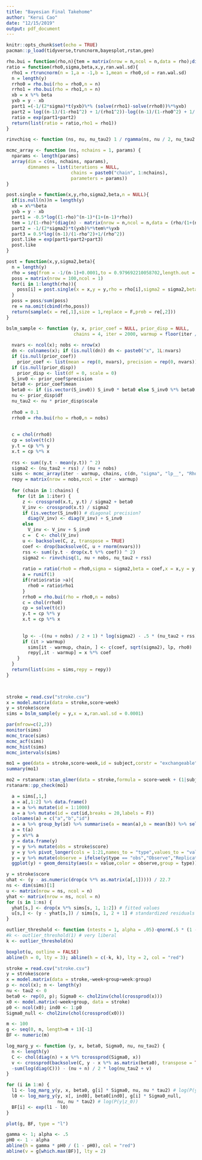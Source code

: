 ```yaml
---
title: "Bayesian Final Takehome"
author: "Kerui Cao"
date: "12/15/2019"
output: pdf_document
---
```


```r
knitr::opts_chunk$set(echo = TRUE)
pacman::p_load(tidyverse,truncnorm,bayesplot,rstan,gee)
```

```r
rho.bui = function(rho,n){tem = matrix(nrow = n,ncol = n,data = rho);diag(tem) = 1;return(tem)}
ratio = function(rho0,sigma,beta,x,y,ran.wal.sd){
  rho1 = rtruncnorm(n = 1,a = -1,b = 1,mean = rho0,sd = ran.wal.sd)
  n = length(y)
  rrho0 = rho.bui(rho = rho0,n = n)
  rrho1 = rho.bui(rho = rho1,n = n)
  xb = x %*% beta
  yxb = y - xb
  part1 =(-1/(2*sigma)*t(yxb)%*% (solve(rrho1)-solve(rrho0))%*%yxb)
  part2 = log((n-1)/(1-rho1^2) + 1/(rho1^2))-log((n-1)/(1-rho0^2) + 1/(rho0^2))
  ratio = exp(part1+part2)
  return(list(ratio = ratio,rho1 = rho1))
}

rinvchisq <- function (ns, nu, nu_tau2) 1 / rgamma(ns, nu / 2, nu_tau2 / 2)

mcmc_array <- function (ns, nchains = 1, params) {
  nparams <- length(params)
  array(dim = c(ns, nchains, nparams),
        dimnames = list(iterations = NULL,
                        chains = paste0("chain", 1:nchains),
                        parameters = params))
}

post.single = function(x,y,rho,sigma2,beta,n = NULL){
  if(is.null(n))n = length(y)
  xb = x%*%beta
  yxb = y - xb
  part1 = -0.5*log((1-rho)^(n-1)*(1+(n-1)*rho))
  tem = 1/(1-rho)*(diag(n) - matrix(nrow = n,ncol = n,data = (rho/(1+(n-1)*rho))))
  part2 = -1/(2*sigma2)*t(yxb)%*%tem%*%yxb
  part3 = 0.5*log((n-1)/(1-rho^2)+1/(rho^2))
  post.like = exp(part1+part2+part3)
  post.like
}

post = function(x,y,sigma2,beta){
  n = length(y)
  rho = seq(from = -1/(n-1)+0.0001,to = 0.979692210058702,length.out = 100)
  poss = matrix(nrow = 100,ncol = 1)
  for(i in 1:length(rho)){
    poss[i] = post.single(x = x,y = y,rho = rho[i],sigma2 = sigma2,beta = beta,n = n)
  }
  poss = poss/sum(poss)
  re = na.omit(cbind(rho,poss))
  return(sample(x = re[,1],size = 1,replace = F,prob = re[,2]))
}
```

```r
bslm_sample <- function (y, x, prior_coef = NULL, prior_disp = NULL,
                         chains = 4, iter = 2000, warmup = floor(iter / 2),ran.wal.sd) {
  
  nvars <- ncol(x); nobs <- nrow(x)
  dn <- colnames(x); if (is.null(dn)) dn <- paste0("x", 1L:nvars)
  if (is.null(prior_coef))
    prior_coef <- list(mean = rep(0, nvars), precision = rep(0, nvars))
  if (is.null(prior_disp))
    prior_disp <- list(df = 0, scale = 0)
  S_inv0 <- prior_coef$precision
  beta0 <- prior_coef$mean
  beta0 <- if (is.vector(S_inv0)) S_inv0 * beta0 else S_inv0 %*% beta0
  nu <- prior_disp$df
  nu_tau2 <- nu * prior_disp$scale
  
  rho0 = 0.1
  rrho0 = rho.bui(rho = rho0,n = nobs)
  
  
  c = chol(rrho0)
  cp = solve(t(c))
  y.t = cp %*% y
  x.t = cp %*% x
  
  rss <- sum((y.t - mean(y.t)) ^ 2)
  sigma2 <- (nu_tau2 + rss) / (nu + nobs)
  sims <- mcmc_array(iter - warmup, chains, c(dn, "sigma", "lp__", "Rho"))
  repy = matrix(nrow = nobs,ncol = iter - warmup)
  
  for (chain in 1:chains) {
    for (it in 1:iter) {
      z <- crossprod(x.t, y.t) / sigma2 + beta0
      V_inv <- crossprod(x.t) / sigma2
      if (is.vector(S_inv0)) # diagonal precision?
        diag(V_inv) <- diag(V_inv) + S_inv0
      else
        V_inv <- V_inv + S_inv0
      c =  C <- chol(V_inv)
      u <- backsolve(C, z, transpose = TRUE)
      coef <- drop(backsolve(C, u + rnorm(nvars)))
      rss <- sum((y.t - drop(x.t %*% coef)) ^ 2)
      sigma2 <- rinvchisq(1, nu + nobs, nu_tau2 + rss)
      
      ratio = ratio(rho0 = rho0,sigma = sigma2,beta = coef,x = x,y = y,ran.wal.sd = ran.wal.sd)
      a = runif(1)
      if(ratio$ratio >a){
        rho0 = ratio$rho1
      }
      rrho0 = rho.bui(rho = rho0,n = nobs)
      c = chol(rrho0)
      cp = solve(t(c))
      y.t = cp %*% y
      x.t = cp %*% x
      
      
      lp <- -((nu + nobs) / 2 + 1) * log(sigma2) - .5 * (nu_tau2 + rss) / sigma2
      if (it > warmup)
        sims[it - warmup, chain, ] <- c(coef, sqrt(sigma2), lp, rho0)
        repy[,it - warmup] = x %*% coef
    }
  }
  return(list(sims = sims,repy = repy))
}

     
```

```r
stroke = read.csv("stroke.csv")
x = model.matrix(data = stroke,score~week)
y = stroke$score
sims = bslm_sample(y = y,x = x,ran.wal.sd = 0.0001)
```
```r
par(mfrow=c(2,2))
monitor(sims)
mcmc_trace(sims)
mcmc_acf(sims)
mcmc_hist(sims)
mcmc_intervals(sims)
```

```r
mo1 = gee(data = stroke,score~week,id = subject,corstr = "exchangeable")
summary(mo1)
```

```r
mo2 = rstanarm::stan_glmer(data = stroke,formula = score~week + (1|subject))
rstanarm::pp_check(mo1)
```

```r
  a = sims[,1,]
  a = a[,1:2] %>% data.frame()
  a = a %>% mutate(id = 1:1000)
  a = a %>% mutate(id = cut(id,breaks = 20,labels = F))
  colnames(a) = c("a","b","id")
  a = a %>% group_by(id) %>% summarise(a = mean(a),b = mean(b)) %>% select(-id)
  a = t(a)
  y = x%*% a
  y = data.frame(y)
  y = y %>% mutate(obs = stroke$score)
  y = y %>% pivot_longer(cols = 1:21,names_to = "type",values_to = "value")
  y = y %>% mutate(observe = ifelse(y$type == "obs","Observe","Replicated"))
  ggplot(y) + geom_density(aes(x = value,color = observe,group = type))
```

```r
y = stroke$score
uhat <- (y - as.numeric(drop(x %*% as.matrix(a[,1])))) / 22.7
ns <- dim(sims)[1]
u <- matrix(nrow = ns, ncol = n)
yhat <- matrix(nrow = ns, ncol = n)
for (s in 1:ns) {
  yhat[s,] <- drop(x %*% sims[s, 1, 1:2]) # fitted values
  u[s,] <- (y - yhat[s,]) / sims[s, 1, 2 + 1] # standardized residuals
}

outlier_threshold <- function (ntests = 1, alpha = .05)-qnorm(.5 * (1 - (1 - alpha) ^ (1 / ntests)))
#k <- outlier_threshold(1) # very liberal
k <- outlier_threshold(n)

boxplot(u, outline = FALSE)
abline(h = 0, lty = 3); abline(h = c(-k, k), lty = 2, col = "red")
```

```r
stroke = read.csv("stroke.csv")
y = stroke$score
x = model.matrix(data = stroke,~week+group+week:group)
p <- ncol(x); n <- length(y)
nu <- tau2 <- 0
beta0 <- rep(0, p); Sigma0 <- chol2inv(chol(crossprod(x)))
x0 <- model.matrix(~week+group, data = stroke)
p0 <- ncol(x0); ind0 <- 1:p0
Sigma0_null <- chol2inv(chol(crossprod(x0)))

m <- 100
g <- seq(0, n, length=m + 1)[-1]
BF <- numeric(m)

log_marg_y <- function (y, x, beta0, Sigma0, nu, nu_tau2) {
  n <- length(y)
  C <- chol(diag(n) + x %*% tcrossprod(Sigma0, x))
  v <- crossprod(backsolve(C, y - x %*% as.matrix(beta0), transpose = TRUE))
  -sum(log(diag(C))) - (nu + n) / 2 * log(nu_tau2 + v)
}

for (i in 1:m) {
  l1 <- log_marg_y(y, x, beta0, g[i] * Sigma0, nu, nu * tau2) # log(P(y|z_1))
  l0 <- log_marg_y(y, x[, ind0], beta0[ind0], g[i] * Sigma0_null,
                   nu, nu * tau2) # log(P(y|z_0))
  BF[i] <- exp(l1 - l0)
}

plot(g, BF, type = "l")

gamma <- 1; alpha <- .5
pH0 <- 1 - alpha
abline(h = gamma * pH0 / (1 - pH0), col = "red")
abline(v = g[which.max(BF)], lty = 2)
```
